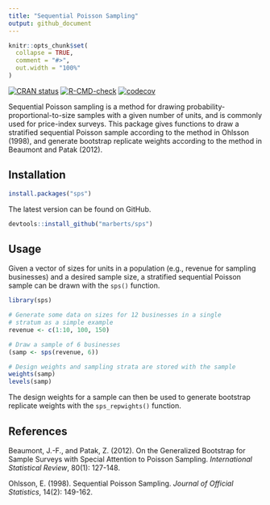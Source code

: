 ```yaml
---
title: "Sequential Poisson Sampling"
output: github_document
---
```


<!-- README.md is generated from README.Rmd. Please edit that file. -->

```r
knitr::opts_chunk$set(
  collapse = TRUE,
  comment = "#>",
  out.width = "100%"
)
```

[![CRAN status](https://www.r-pkg.org/badges/version/sps)](https://cran.r-project.org/package=sps)
[![R-CMD-check](https://github.com/marberts/sps/workflows/R-CMD-check/badge.svg)](https://github.com/marberts/sps/actions)
[![codecov](https://codecov.io/gh/marberts/sps/branch/master/graph/badge.svg?token=5CPGWUF267)](https://app.codecov.io/gh/marberts/sps)

Sequential Poisson sampling is a method for drawing probability-proportional-to-size samples with a given number of units, and is commonly used for price-index surveys. This package gives functions to draw a stratified sequential Poisson sample according to the method in Ohlsson (1998), and generate bootstrap replicate weights according to the method in Beaumont and Patak (2012).

## Installation

```r
install.packages("sps")
```

The latest version can be found on GitHub.

```r
devtools::install_github("marberts/sps")
```

## Usage

Given a vector of sizes for units in a population (e.g., revenue for sampling businesses) and a desired sample size, a stratified sequential Poisson sample can be drawn with the `sps()` function. 

```r
library(sps)

# Generate some data on sizes for 12 businesses in a single 
# stratum as a simple example
revenue <- c(1:10, 100, 150)

# Draw a sample of 6 businesses
(samp <- sps(revenue, 6))

# Design weights and sampling strata are stored with the sample
weights(samp)
levels(samp)
```

The design weights for a sample can then be used to generate bootstrap replicate weights with the `sps_repwights()` function.

## References

Beaumont, J.-F., and Patak, Z. (2012). On the Generalized Bootstrap for Sample Surveys with Special Attention to Poisson Sampling. *International Statistical Review*, 80(1): 127-148.

Ohlsson, E. (1998). Sequential Poisson Sampling. *Journal of Official Statistics*, 14(2): 149-162.